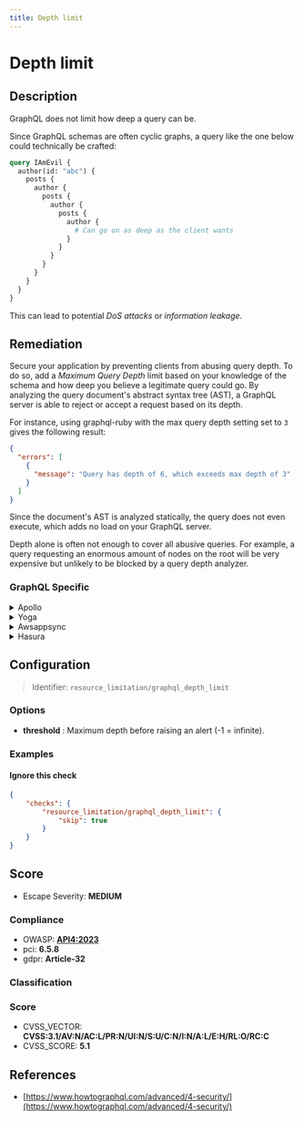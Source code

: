 ```yaml
---
title: Depth limit
---
```


# Depth limit

## Description

GraphQL does not limit how deep a query can be.

Since GraphQL schemas are often cyclic graphs, a query like the one below could technically be crafted:

```graphql
query IAmEvil {
  author(id: "abc") {
    posts {
      author {
        posts {
          author {
            posts {
              author {
                # Can go on as deep as the client wants
              }
            }
          }
        }
      }
    }
  }
}
```

This can lead to potential *DoS attacks* or *information leakage*.


## Remediation

Secure your application by preventing clients from abusing query depth.
To do so, add a *Maximum Query Depth* limit based on your knowledge of the schema and how deep you believe a legitimate query could go.
By analyzing the query document's abstract syntax tree (AST), a GraphQL server is able to reject or accept a request based on its depth.

For instance, using graphql-ruby with the max query depth setting set to `3` gives the following result:

```json
{
  "errors": [
    {
      "message": "Query has depth of 6, which exceeds max depth of 3"
    }
  ]
}
```

Since the document's AST is analyzed statically, the query does not even execute, which adds no load on your GraphQL server.

Depth alone is often not enough to cover all abusive queries. For example, a query requesting an enormous amount of nodes on the root will be very expensive but unlikely to be blocked by a query depth analyzer.



### GraphQL Specific

<details>
    <summary>Apollo</summary>

Install our open source package [GraphQL Armor](https://escape.tech/graphql-armor/docs/getting-started) for Apollo.Source: <https://escape.tech/blog/9-graphql-security-best-practices/>.

</details>

<details>
    <summary>Yoga</summary>

Install our open source package [GraphQL Armor](https://escape.tech/graphql-armor/docs/getting-started) for Yoga.You can also use the standalone [envelop plugin](https://www.npmjs.com/package/@escape.tech/graphql-armor-max-depth).

</details>

<details>
    <summary>Awsappsync</summary>

For now, AppSync does not allow out-of-the-box query depth limit configuration.This can however be bypassed by implementing depth limit using Velocity Template Language VTL in Escape's Resolver.Below is an example of using the Matches regex to determine the length of selectionSetList. This example enforces a depth limit of 3 and can be added inside of an AppSync resolver function.

</details>

<details>
    <summary>Hasura</summary>

Hasura allows for manual query depth limit configuration directly in the security settings:- Go to Project Console > Security Settings > API Limits.- Click on "Global".- Set a depth limit (e.g., 3).

</details>

## Configuration

> Identifier: `resource_limitation/graphql_depth_limit`

### Options

- **threshold** : Maximum depth before raising an alert (-1 = infinite).




### Examples



#### Ignore this check

```json
{
    "checks": {
        "resource_limitation/graphql_depth_limit": {
            "skip": true
        }
    }
}
```




## Score

- Escape Severity: **<span className="medium-severity">MEDIUM</span>**

### Compliance

- OWASP: **[API4:2023](https://github.com/OWASP/API-Security/blob/master/editions/2023/en/0xa4-unrestricted-resource-consumption.md)**
- pci: **6.5.8**
- gdpr: **Article-32**






### Classification






### Score

- CVSS_VECTOR: **CVSS:3.1/AV:N/AC:L/PR:N/UI:N/S:U/C:N/I:N/A:L/E:H/RL:O/RC:C**
- CVSS_SCORE: **5.1**

## References

- [https://www.howtographql.com/advanced/4-security/](https://www.howtographql.com/advanced/4-security/)
  
